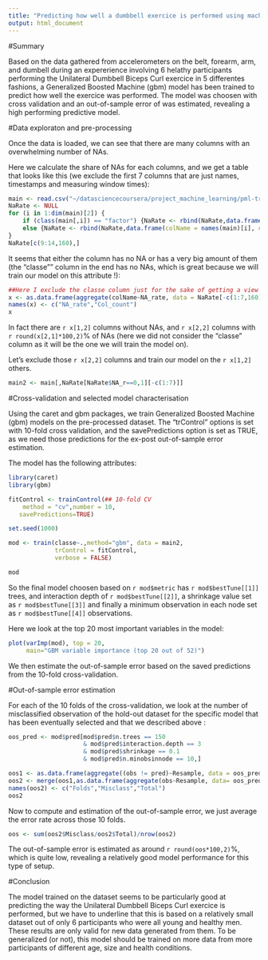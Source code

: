 ```yaml
---
title: "Predicting how well a dumbbell exercice is performed using machine learning"
output: html_document
---
```


#Summary  

Based on the data gathered from accelerometers on the belt, forearm, arm, and dumbell during an expererience involving 6 helathy participants performing the Unilateral Dumbbell Biceps Curl exercice in 5 differentes fashions, a Generalized Boosted Machine (gbm) model has been trained to predict how well the exercice was performed. The model was choosen with cross validation and an out-of-sample error of was estimated, revealing a high performing predictive model.

#Data exploraton and pre-processing

Once the data is loaded, we can see that there are many columns with an overwhelming number of NAs. 

Here we calculate the share of NAs for each columns, and we get a table that looks like this (we exclude the first 7 columns that are just names, timestamps and measuring window times):

```r
main <- read.csv("~/datasciencecoursera/project_machine_learning/pml-training.csv")
NaRate <- NULL
for (i in 1:dim(main)[2]) {
    if (class(main[,i]) == "factor") {NaRate <- rbind(NaRate,data.frame(colName = names(main)[i], class = class(main[,i]),NA_rate = sum(main[,i]=="")/length(main[,i])))}
    else {NaRate <- rbind(NaRate,data.frame(colName = names(main)[i], class = class(main[,i]),NA_rate= sum(is.na(main[,i]))/length(main[,i])))}
}
NaRate[c(9:14,160),]
```

It seems that either the column has no NA or has a very big amount of them (the "classe"" column in the end has no NAs, which is great because we will train our model on this attribute !):

```r
##Here I exclude the classe column just for the sake of getting a view of how many features I will use in my model
x <- as.data.frame(aggregate(colName~NA_rate, data = NaRate[-c(1:7,160),], FUN = length))
names(x) <- c("NA_rate","Col_count")
x
```

In fact there are `r x[1,2]` columns without NAs, and `r x[2,2]` columns with `r round(x[2,1]*100,2)`% of NAs (here we did not consider the "classe" column as it will be the one we will train the model on).

Let's exclude those `r x[2,2]` columns and train our model on the `r x[1,2]`  others.

```r
main2 <- main[,NaRate[NaRate$NA_r==0,1][-c(1:7)]]
```

#Cross-validation and selected model characterisation

Using the caret and gbm packages, we train Generalized Boosted Machine (gbm) models on the pre-processed dataset. The "trControl" options is set with 10-fold cross validation, and the savePredictions option is set as TRUE, as we need those predictions for the ex-post out-of-sample error estimation.

The model has the following attributes:

```r
library(caret)
library(gbm)
```
```r
fitControl <- trainControl(## 10-fold CV
    method = "cv",number = 10,
   savePredictions=TRUE)

set.seed(1000)

mod <- train(classe~.,method="gbm", data = main2, 
             trControl = fitControl, 
             verbose = FALSE)
```
```r
mod
```

So the final model choosen based on `r mod$metric` has `r mod$bestTune[[1]]` trees, and interaction depth of `r mod$bestTune[[2]]`, a shrinkage value set as `r mod$bestTune[[3]]` and finally a minimum observation in each node set as `r mod$bestTune[[4]]` observations.

Here we look at the top 20 most important variables in the model:
```r
plot(varImp(mod), top = 20, 
     main="GBM variable importance (top 20 out of 52)")
```

We then estimate the out-of-sample error based on the saved predictions from the 10-fold cross-validation.

#Out-of-sample error estimation

For each of the 10 folds of the cross-validation, we look at the number of misclassified observation of the hold-out dataset for the specific model that has been eventually selected and that we described above :

```r
oos_pred <- mod$pred[mod$pred$n.trees == 150
                     & mod$pred$interaction.depth == 3
                     & mod$pred$shrinkage == 0.1
                     & mod$pred$n.minobsinnode == 10,]

oos1 <- as.data.frame(aggregate((obs != pred)~Resample, data = oos_pred, FUN = sum))
oos2 <- merge(oos1,as.data.frame(aggregate(obs~Resample, data= oos_pred, FUN = length)))
names(oos2) <- c("Folds","Misclass","Total")
oos2
```

Now to compute and estimation of the out-of-sample error, we just average the error rate across those 10 folds.

```r
oos <- sum(oos2$Misclass/oos2$Total)/nrow(oos2)
```

The out-of-sample error is estimated as around `r round(oos*100,2)`%, which is quite low, revealing a relatively good model performance for this type of setup.

#Conclusion

The model trained on the dataset seems to be particularly good at predicting the way the Unilateral Dumbbell Biceps Curl exercice is performed, but we have to underline that this is based on a relatively small dataset out of only 6 participants who were all young and healthy men. These results are only valid for new data generated from them. To be generalized (or not), this model should be trained on more data from more participants of different age, size and health conditions.
